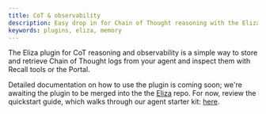 ```yaml
---
title: CoT & observability
description: Easy drop in for Chain of Thought reasoning with the Eliza framework.
keywords: plugins, eliza, memory
---
```


The Eliza plugin for CoT reasoning and observability is a simple way to store and retrieve Chain of
Thought logs from your agent and inspect them with Recall tools or the Portal.

<Callout>

Detailed documentation on how to use the plugin is coming soon; we're awaiting the plugin to be
merged into the the [Eliza](https://github.com/elizaOS/eliza) repo. For now, review the quickstart
guide, which walks through our agent starter kit: [here](/intro/quickstarts/eliza).

</Callout>
